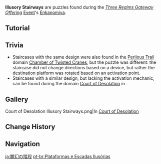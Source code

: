 {{Terminology Infobox
|image        = Illusory Stairway.png
|event        = Three Realms Gateway Offering
|type         = Exploration
}}
'''Illusory Stairways''' are puzzles found during the ''[[Three Realms Gateway Offering]]'' [[Event]]'s [[Enkanomiya]].

==Tutorial==
{{Tutorial
|image1 = Tutorial Illusory Stairways.png
|text1  = Use the Bokuso Box near illusory stairways to activate and change the orientation of the special stairs before you. Try using this to create paths.
}}

==Trivia==
* Staircases with the same design were also found in the [[Perilous Trail]] domain [[Chamber of Twisted Cranes]], but the puzzle was different: the staircase did not change directions based on a device, but rather the destination platform was rotated based on an activation point.
* Staircases with a similar design, but lacking the activation mechanic, can be found during the domain [[Court of Desolation]] in {{Quest|All Returns to Silence}}.

==Gallery==
<gallery>
Court of Desolation Illusory Stairways.png|In [[Court of Desolation]]
</gallery>

==Change History==
{{Change History|2.5}}

==Navigation==
{{Exploration Navbox}}

[[ja:朧幻の階段]]
[[pt-br:Plataformas e Escadas Ilusórias]]